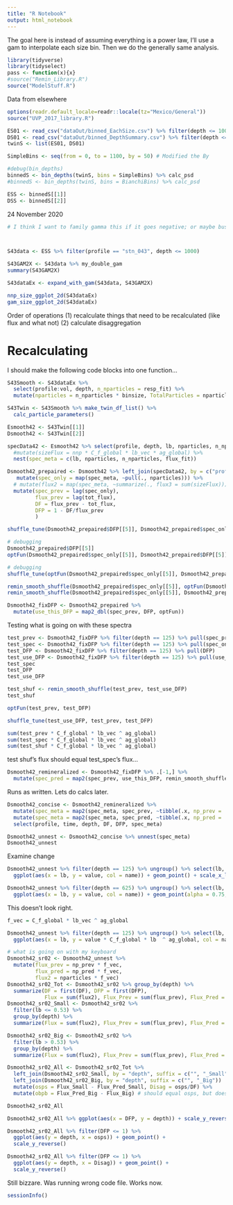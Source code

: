```yaml
---
title: "R Notebook"
output: html_notebook
---
```


The goal here is instead of assuming everything is a power law, I'll use a gam to interpolate each size bin.
Then we do the generally same analysis.

```r
library(tidyverse)
library(tidyselect)
pass <- function(x){x}
#source("Remin_Library.R")
source("ModelStuff.R")
```

Data from elsewhere
```r
options(readr.default_locale=readr::locale(tz="Mexico/General"))
source("UVP_2017_library.R")

ES01 <- read_csv("dataOut/binned_EachSize.csv") %>% filter(depth <= 1000)
DS01 <- read_csv("dataOut/binned_DepthSummary.csv") %>% filter(depth <= 1000)
twinS <- list(ES01, DS01)
```

```r
SimpleBins <- seq(from = 0, to = 1100, by = 50) # Modified the By

#debug(bin_depths)
binnedS <- bin_depths(twinS, bins = SimpleBins) %>% calc_psd
#binnedS <- bin_depths(twinS, bins = BianchiBins) %>% calc_psd

ESS <- binnedS[[1]]
DSS <- binnedS[[2]]
```

24 November 2020



```r
# I think I want to family gamma this if it goes negative; or maybe bust poisson back out



S43data <- ESS %>% filter(profile == "stn_043", depth <= 1000)

S43GAM2X <- S43data %>% my_double_gam
summary(S43GAM2X)
```

```r
S43dataEx <- expand_with_gam(S43data, S43GAM2X)
```

```r
nnp_size_ggplot_2d(S43dataEx)
gam_size_ggplot_2d(S43dataEx)
```




Order of operations
(1) recalculate things that need to be recalculated (like flux and what not)
(2) calculate disaggregation

# Recalculating

I should make the following code blocks into one function...
```r
S43Smooth <- S43dataEx %>%
  select(profile:vol, depth, n_nparticles = resp_fit) %>%
  mutate(nparticles = n_nparticles * binsize, TotalParticles = nparticles * vol)

S43Twin <- S43Smooth %>% make_twin_df_list() %>%
  calc_particle_parameters()

Esmooth42 <- S43Twin[[1]]
Dsmooth42 <- S43Twin[[2]]
```

```r
specData42 <- Esmooth42 %>% select(profile, depth, lb, nparticles, n_nparticles, flux_fit) %>%
  #mutate(sizeFlux = nnp * C_f_global * lb_vec * ag_global) %>%
  nest(spec_meta = c(lb, nparticles, n_nparticles, flux_fit))
```

```r
Dsmooth42_prepaired <- Dsmooth42 %>% left_join(specData42, by = c("profile", "depth")) %>%
   mutate(spec_only = map(spec_meta, ~pull(., nparticles))) %>% 
  # mutate(flux2 = map(spec_meta, ~summarize(., flux3 = sum(sizeFlux)))) %>%
  mutate(spec_prev = lag(spec_only),
         flux_prev = lag(tot_flux),
         DF = flux_prev - tot_flux,
         DFP = 1 - DF/flux_prev
         )
```

```r
shuffle_tune(Dsmooth42_prepaired$DFP[[5]], Dsmooth42_prepaired$spec_only[[5]], Dsmooth42_prepaired$DFP[[5]])

```

```r
# debugging
Dsmooth42_prepaired$DFP[[5]]
optFun(Dsmooth42_prepaired$spec_only[[5]], Dsmooth42_prepaired$DFP[[5]])
```

```r
# debugging
shuffle_tune(optFun(Dsmooth42_prepaired$spec_only[[5]], Dsmooth42_prepaired$DFP[[5]]), Dsmooth42_prepaired$spec_only[[5]], Dsmooth42_prepaired$DFP[[5]])

remin_smooth_shuffle(Dsmooth42_prepaired$spec_only[[5]], optFun(Dsmooth42_prepaired$spec_only[[5]], Dsmooth42_prepaired$DFP[[5]]))
remin_smooth_shuffle(Dsmooth42_prepaired$spec_only[[5]], Dsmooth42_prepaired$DFP[[5]])
```

```r
Dsmooth42_fixDFP <- Dsmooth42_prepaired %>%
  mutate(use_this_DFP = map2_dbl(spec_prev, DFP, optFun))
```

Testing what is going on with these spectra

```r
test_prev <- Dsmooth42_fixDFP %>% filter(depth == 125) %>% pull(spec_prev) %>% .[[1]]
test_spec <- Dsmooth42_fixDFP %>% filter(depth == 125) %>% pull(spec_only) %>% .[[1]]
test_DFP <- Dsmooth42_fixDFP %>% filter(depth == 125) %>% pull(DFP)
test_use_DFP <- Dsmooth42_fixDFP %>% filter(depth == 125) %>% pull(use_this_DFP)
test_spec
test_DFP
test_use_DFP

test_shuf <- remin_smooth_shuffle(test_prev, test_use_DFP)
test_shuf

optFun(test_prev, test_DFP)

shuffle_tune(test_use_DFP, test_prev, test_DFP)
```

```r
sum(test_prev * C_f_global * lb_vec ^ ag_global)
sum(test_spec * C_f_global * lb_vec ^ ag_global)
sum(test_shuf * C_f_global * lb_vec ^ ag_global)
```

test shuf's flux should equal test_spec's flux...

```r
Dsmooth42_remineralized <- Dsmooth42_fixDFP %>% .[-1,] %>%
  mutate(spec_pred = map2(spec_prev, use_this_DFP, remin_smooth_shuffle))
```

Runs as written. Lets do calcs later.

```r
Dsmooth42_concise <- Dsmooth42_remineralized %>% 
  mutate(spec_meta = map2(spec_meta, spec_prev, ~tibble(.x, np_prev = .y))) %>%
  mutate(spec_meta = map2(spec_meta, spec_pred, ~tibble(.x, np_pred = .y))) %>%
  select(profile, time, depth, DF, DFP, spec_meta)

Dsmooth42_unnest <- Dsmooth42_concise %>% unnest(spec_meta)
Dsmooth42_unnest
```

Examine change
```r

Dsmooth42_unnest %>% filter(depth == 125) %>% ungroup() %>% select(lb, nparticles, np_prev, np_pred) %>% pivot_longer(cols = c(nparticles, np_prev, np_pred)) %>% 
  ggplot(aes(x = lb, y = value, col = name)) + geom_point() + scale_x_log10() + scale_y_log10() + scale_color_manual(values = c("red", "blue", "gray20"))

Dsmooth42_unnest %>% filter(depth == 625) %>% ungroup() %>% select(lb, nparticles, np_prev, np_pred) %>% pivot_longer(cols = c(nparticles, np_prev, np_pred)) %>% 
  ggplot(aes(x = lb, y = value, col = name)) + geom_point(alpha = 0.75, size = 1) + scale_x_log10() + scale_y_log10() + scale_color_manual(values = c("red", "blue", "gray20"))

```
This doesn't look right.

```r
f_vec = C_f_global * lb_vec ^ ag_global

Dsmooth42_unnest %>% filter(depth == 125) %>% ungroup() %>% select(lb, nparticles, np_prev, np_pred) %>% pivot_longer(cols = c(nparticles, np_prev, np_pred)) %>% 
  ggplot(aes(x = lb, y = value * C_f_global * lb  ^ ag_global, col = name)) + geom_point() + scale_x_log10() + scale_y_log10() + scale_color_manual(values = c("red", "blue", "gray20"))
```


```r
# what is going on with my keyboard
Dsmooth42_sr02 <- Dsmooth42_unnest %>% 
  mutate(flux_prev = np_prev * f_vec,
         flux_pred = np_pred * f_vec,
         flux2 = nparticles * f_vec)
Dsmooth42_sr02_Tot <- Dsmooth42_sr02 %>% group_by(depth) %>%
  summarize(DF = first(DF), DFP = first(DFP),
            Flux = sum(flux2), Flux_Prev = sum(flux_prev), Flux_Pred = sum(flux_pred))
Dsmooth42_sr02_Small <- Dsmooth42_sr02 %>%
  filter(lb <= 0.53) %>%
  group_by(depth) %>%
  summarize(Flux = sum(flux2), Flux_Prev = sum(flux_prev), Flux_Pred = sum(flux_pred))

Dsmooth42_sr02_Big <- Dsmooth42_sr02 %>%
  filter(lb > 0.53) %>%
  group_by(depth) %>%
  summarize(Flux = sum(flux2), Flux_Prev = sum(flux_prev), Flux_Pred = sum(flux_pred))

Dsmooth42_sr02_All <- Dsmooth42_sr02_Tot %>%
  left_join(Dsmooth42_sr02_Small, by = "depth", suffix = c("", "_Small")) %>%
  left_join(Dsmooth42_sr02_Big, by = "depth", suffix = c("", "_Big"))  %>%
  mutate(osps = Flux_Small - Flux_Pred_Small, Disag = osps/DF) %>%
  mutate(obpb = Flux_Pred_Big - Flux_Big) # should equal osps, but doesn't
```

```r
Dsmooth42_sr02_All
```

```r
Dsmooth42_sr02_All %>% ggplot(aes(x = DFP, y = depth)) + scale_y_reverse() + geom_point()
```


```r
Dsmooth42_sr02_All %>% filter(DFP <= 1) %>%
  ggplot(aes(y = depth, x = osps)) + geom_point() +
  scale_y_reverse()

Dsmooth42_sr02_All %>% filter(DFP <= 1) %>%
  ggplot(aes(y = depth, x = Disag)) + geom_point() +
  scale_y_reverse()
```

Still bizzare. Was running wrong code file. Works now.

```r
sessionInfo()
```
